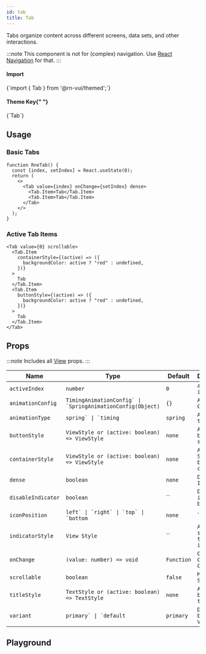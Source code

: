 ```yaml
---
id: tab
title: Tab
---
```



<IconsStyle />

Tabs organize content across different screens, data sets, and other interactions.

:::note
This component is not for (complex) navigation. Use [React Navigation](https://reactnavigation.org) for that.
:::

<div class="row inline-flex-center">
  <div class="col col--3">
    <h4>Import</h4>
  </div>
  <div class="col col--9">
    <CodeBlock>{`import { Tab } from '@rn-vui/themed';`}</CodeBlock>
  </div>
  <div class="col col--3">
    <h4>
      Theme Key{" "}
      <a href="../customizing#using-themeprovider">
        <BiInfoCircle />
      </a>
    </h4>
  </div>
  <div class="col col--9">
    <CodeBlock>{`Tab`}</CodeBlock>
  </div>
</div>

## Usage

### Basic Tabs

```tsx live
function RneTab() {
  const [index, setIndex] = React.useState(0);
  return (
    <>
      <Tab value={index} onChange={setIndex} dense>
        <Tab.Item>Tab</Tab.Item>
        <Tab.Item>Tab</Tab.Item>
      </Tab>
    </>
  );
}
```

### Active Tab Items

```tsx live
<Tab value={0} scrollable>
  <Tab.Item
    containerStyle={(active) => ({
      backgroundColor: active ? "red" : undefined,
    })}
  >
    Tab
  </Tab.Item>
  <Tab.Item
    buttonStyle={(active) => ({
      backgroundColor: active ? "red" : undefined,
    })}
  >
    Tab
  </Tab.Item>
</Tab>
```

<Usage />

## Props

:::note
Includes all [View](https://reactnative.dev/docs/view#props) props.
:::

<div class='table-responsive'>

| Name               | Type                                                           | Default    | Description                                |
| ------------------ | -------------------------------------------------------------- | ---------- | ------------------------------------------ |
| `activeIndex`      | `number`                                                       | `0`        | `active index`                             |
| `animationConfig`  | `` TimingAnimationConfig` \| `SpringAnimationConfig(Object) `` | `{}`       | `Animation Config`                         |
| `animationType`    | `` spring` \| `timing ``                                       | `spring`   | `Animation type`                           |
| `buttonStyle`      | `ViewStyle or (active: boolean) => ViewStyle`                  | `none`     | `Additional button style`                  |
| `containerStyle`   | `ViewStyle or (active: boolean) => ViewStyle`                  | `none`     | `Additional Styling for button container.` |
| `dense`            | `boolean`                                                      | `none`     | `Dense Tab Item`                           |
| `disableIndicator` | `boolean`                                                      | ``         | `Disable the indicator below.`             |
| `iconPosition`     | `` left` \| `right` \| `top` \| `bottom ``                     | `none`     | ``                                         |
| `indicatorStyle`   | `View Style`                                                   | ``         | `Additional styling for tab indicator.`    |
| `onChange`         | `(value: number) => void`                                      | `Function` | `On Index Change Callback.`                |
| `scrollable`       | `boolean`                                                      | `false`    | `Makes Tab Scrolling`                      |
| `titleStyle`       | `TextStyle or (active: boolean) => TextStyle`                  | `none`     | `Additional button title style`            |
| `variant`          | `` primary` \| `default ``                                     | `primary`  | `Define the background Variant.`           |

</div>

## Playground

<Play />
